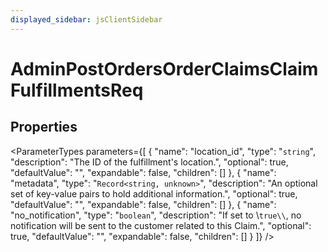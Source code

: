```yaml
---
displayed_sidebar: jsClientSidebar
---
```



# AdminPostOrdersOrderClaimsClaimFulfillmentsReq

## Properties

<ParameterTypes parameters={[
  {
    "name": "location_id",
    "type": "`string`",
    "description": "The ID of the fulfillment's location.",
    "optional": true,
    "defaultValue": "",
    "expandable": false,
    "children": []
  },
  {
    "name": "metadata",
    "type": "`Record<string, unknown>`",
    "description": "An optional set of key-value pairs to hold additional information.",
    "optional": true,
    "defaultValue": "",
    "expandable": false,
    "children": []
  },
  {
    "name": "no_notification",
    "type": "`boolean`",
    "description": "If set to \\`true\\`, no notification will be sent to the customer related to this Claim.",
    "optional": true,
    "defaultValue": "",
    "expandable": false,
    "children": []
  }
]} />

